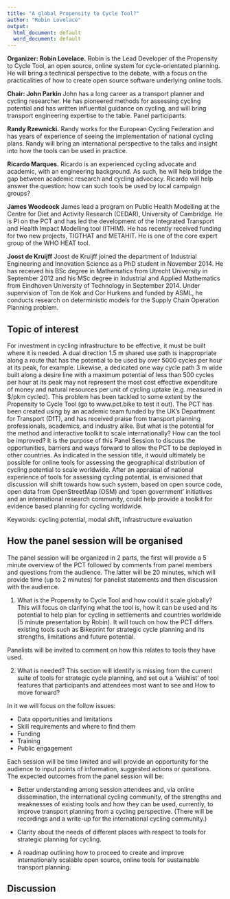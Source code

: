 ```yaml
---
title: "A global Propensity to Cycle Tool?"
author: "Robin Lovelace"
output:
  html_document: default
  word_document: default
---
```


**Organizer: Robin Lovelace.**
Robin is the Lead Developer of the Propensity to Cycle Tool, an open source, online
system for cycle-orientated planning. He will bring a technical perspective to the
debate, with a focus on the practicalities of how to create open source software
underlying online tools.

**Chair: John Parkin**
John has a long career as a transport planner and cycling researcher. He has
pioneered methods for assessing cycling potential and has written influential
guidance on cycling, and will bring transport engineering expertise to the table.
Panel participants:

**Randy Rzewnicki.**
Randy works for the European Cycling Federation and has years of experience of
seeing the implementation of national cycling plans. Randy will bring an
international perspective to the talks and insight into how the tools can be used in
practice.

**Ricardo Marques.**
Ricardo is an experienced cycling advocate and academic, with an engineering
background. As such, he will help bridge the gap between academic research and
cycling advocacy. Ricardo will help answer the question: how can such tools be used
by local campaign groups?

**James Woodcock**
James lead a program on Public Health Modelling at the Centre for Diet and Activity Research (CEDAR), University of Cambridge. He is PI on the PCT and has led the development of the Integrated Transport and Health Impact Modelling tool (ITHIM). He has recently received funding for two new projects, TIGTHAT and METAHIT. He is one of the core expert group of the WHO HEAT tool.

**Joost de Kruijff**
Joost de Kruijff joined the department of Industrial Engineering and Innovation Science as a PhD student in November 2014. He has received his BSc degree in Mathematics from Utrecht University in September 2012 and his MSc degree in Industrial and Applied Mathematics from Eindhoven University of Technology in September 2014. Under supervision of Ton de Kok and Cor Hurkens and funded by ASML, he conducts research on deterministic models for the Supply Chain Operation Planning problem.



## Topic of interest

For investment in cycling infrastructure to be effective, it must be built where it is
needed. A dual direction 1.5 m shared use path is inappropriate along a route that
has the potential to be used by over 5000 cycles per hour at its peak, for example.
Likewise, a dedicated one way cycle path 3 m wide built along a desire line with a
maximum potential of less than 500 cycles per hour at its peak may not represent
the most cost effective expenditure of money and natural resources per unit of
cycling uptake (e.g. measured in $/pkm cycled). This problem has been tackled to
some extent by the Propensity to Cycle Tool (go to www.pct.bike to test it out). The PCT has been created using by an academic team funded by the UK's Department for
Transport (DfT), and has received praise from transport planning professionals,
academics, and industry alike. But what is the potential for the method and
interactive toolkit to scale internationally? How can the tool be improved? It is the
purpose of this Panel Session to discuss the opportunities, barriers and ways
forward to allow the PCT to be deployed in other countries. As indicated in the
session title, it would ultimately be possible for online tools for assessing the
geographical distribution of cycling potential to scale worldwide. After an appraisal
of national experience of tools for assessing cycling potential, is envisioned that
discussion will shift towards how such system, based on open source code, open
data from OpenStreetMap (OSM) and 'open government' initiatives and an
international research community, could help provide a toolkit for evidence based
planning for cycling worldwide.

Keywords: cycling potential, modal shift, infrastructure evaluation

## How the panel session will be organised

The panel session will be organized in 2 parts, the first will provide a 5 minute overview of the PCT followed by comments from panel members and questions from the audience. The latter will be 20 minutes, which will provide time (up to 2 minutes) for panelist statements and then discussion with the audience.

1. What is the Propensity to Cycle Tool and how could it scale globally? This will focus on clarifying what the tool is, how it can be used and its potential to help plan for cycling in settlements and countries worldwide (5 minute presentation by Robin). It will touch on how the PCT differs existing tools such as Bikeprint for strategic cycle planning and its strengths, limitations and future potential. 

Panelists will be invited to comment on how this relates to tools they have used.

2. What is needed? This section will identify is missing from the current suite of tools for strategic cycle planning, and set out a ‘wishlist’ of tool features that participants and attendees most want to see and How to move forward? 

In it we will focus on the follow issues:

- Data opportunities and limitations
- Skill requirements and where to find them
- Funding
- Training
- Public engagement

Each session will be time limited and will provide an opportunity for the audience to input points of information, suggested actions or questions.
The expected outcomes from the panel session will be:

- Better understanding among session attendees and, via online dissemination, the international cycling community, of the strengths and weaknesses of existing tools and how they can be used, currently, to improve transport planning from a cycling perspective. (There will be recordings and a write-up for the international cycling community.)

- Clarity about the needs of different places with respect to tools for strategic planning for cycling.

- A roadmap outlining how to proceed to create and improve internationally
scalable open source, online tools for sustainable transport planning.

## Discussion

<!-- I think we should go for as many people asking questions as possible - I think many will have them + we can do depth after. -->




